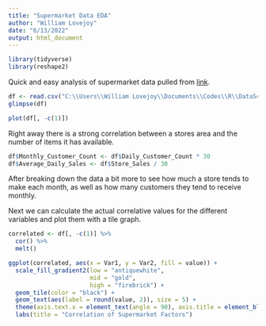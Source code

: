 ---
title: "Supermarket Data EDA"
author: "William Lovejoy"
date: "6/13/2022"
output: html_document
---

```{r libraries, message=FALSE, warning=FALSE}
library(tidyverse)
library(reshape2)
```

Quick and easy analysis of supermarket data pulled from [link](https://www.kaggle.com/datasets/surajjha101/stores-area-and-sales-data).

```{r import}
df <- read.csv("C:\\Users\\William Lovejoy\\Documents\\Codes\\R\\DataScience\\SupermarketData\\Stores.csv")
glimpse(df)
```

```{r fig1}
plot(df[, -c(1)])
```
Right away there is a strong correlation between a stores area and the number of
items it has available. 

```{r expansion}
df$Monthly_Customer_Count <- df$Daily_Customer_Count * 30
df$Average_Daily_Sales <- df$Store_Sales / 30
```


After breaking down the data a bit more to see how much a store tends to make
each month, as well as how many customers they tend to receive monthly.

Next we can calculate the actual correlative values for the different variables
and plot them with a tile graph.
```{r fig2}
correlated <- df[, -c(1)] %>%
  cor() %>%
  melt()

ggplot(correlated, aes(x = Var1, y = Var2, fill = value)) + 
  scale_fill_gradient2(low = "antiquewhite",
                       mid = "gold",
                       high = "firebrick") +
  geom_tile(color = "black") +
  geom_text(aes(label = round(value, 2)), size = 5) +
  theme(axis.text.x = element_text(angle = 90), axis.title = element_blank()) +
  labs(title = "Correlation of Supermarket Factors")
```


